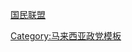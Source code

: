 {{flagicon image|Logo Perikatan Nasional.svg}} [[国民联盟 (马来西亚)|国民联盟]]<noinclude>

[[Category:马来西亚政党模板]]</noinclude>